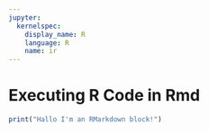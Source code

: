 ```yaml
---
jupyter:
  kernelspec:
    display_name: R
    language: R
    name: ir
---
```


# Executing R Code in Rmd

```r
print("Hallo I'm an RMarkdown block!")
```
 
